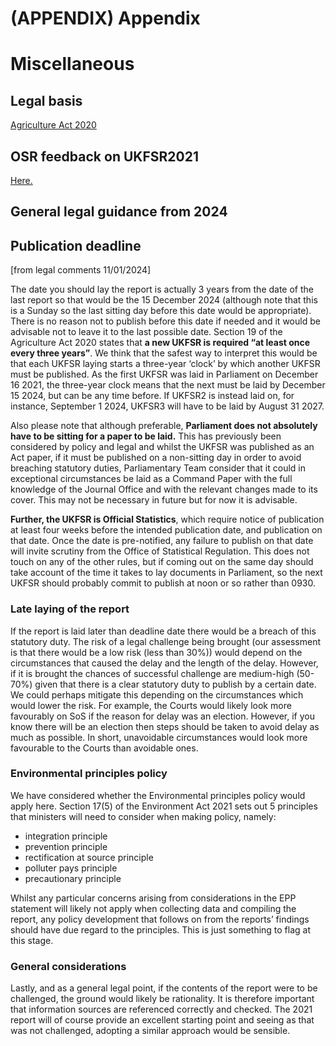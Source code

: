 # (APPENDIX) Appendix {-}

# Miscellaneous

## Legal basis

[Agriculture Act 2020](https://www.legislation.gov.uk/ukpga/2020/21/part/2/chapter/1/enacted)

## OSR feedback on UKFSR2021

[Here.](https://osr.statisticsauthority.gov.uk/correspondence/mark-pont-to-ian-lonsdale-united-kingdom-food-security-report/)

## General legal guidance from 2024

## Publication deadline

[from legal comments 11/01/2024]

The date you should lay the report is actually 3 years from the date of the last
report so that would be the 15 December 2024 (although note that this is a
Sunday so the last sitting day before this date would be appropriate). There is
no reason not to publish before this date if needed and it would be advisable
not to leave it to the last possible date. Section 19 of the Agriculture Act
2020 states that **a new UKFSR is required “at least once every three years”**. We
think that the safest way to interpret this would be that each UKFSR laying
starts a three-year ‘clock’ by which another UKFSR must be published. As the
first UKFSR was laid in Parliament on December 16 2021, the three-year clock
means that the next must be laid by December 15 2024, but can be any time
before. If UKFSR2 is instead laid on, for instance, September 1 2024, UKFSR3
will have to be laid by August 31 2027. 

Also please note that although preferable, **Parliament does not absolutely have
to be sitting for a paper to be laid.** This has previously been considered by
policy and legal and whilst the UKFSR was published as an Act paper, if it must
be published on a non-sitting day in order to avoid breaching statutory duties,
Parliamentary Team consider that it could in exceptional circumstances be laid
as a Command Paper with the full knowledge of the Journal Office and with the
relevant changes made to its cover. This may not be necessary in future but for
now it is advisable.

**Further, the UKFSR is Official Statistics**, which require notice of publication
at least four weeks before the intended publication date, and publication on
that date. Once the date is pre-notified, any failure to publish on that date
will invite scrutiny from the Office of Statistical Regulation. This does not
touch on any of the other rules, but if coming out on the same day should take
account of the time it takes to lay documents in Parliament, so the next UKFSR
should probably commit to publish at noon or so rather than 0930.



### Late laying of the report

If the report is laid later than deadline date there would be a breach of this
statutory duty. The risk of a legal challenge being brought (our assessment is
that there would be a low risk (less than 30%)) would depend on the
circumstances that caused the delay and the length of the delay. However, if it
is brought the chances of successful challenge are medium-high (50-70%) given
that there is a clear statutory duty to publish by a certain date. We could
perhaps mitigate this depending on the circumstances which would lower the risk.
For example, the Courts would likely look more favourably on SoS if the reason
for delay was an election. However, if you know there will be an election then
steps should be taken to avoid delay as much as possible. In short, unavoidable
circumstances would look more favourable to the Courts than avoidable ones.


### Environmental principles policy 
We have considered whether the Environmental principles policy would apply here. Section 17(5) of the Environment Act 2021 sets out 5 principles that ministers will need to consider when making policy, namely:

 - integration principle
 - prevention principle
 - rectification at source principle
 - polluter pays principle
 - precautionary principle

Whilst any particular concerns arising from considerations in the EPP statement will likely not apply when collecting data and compiling the report, any policy development that follows on from the reports’ findings should have due regard to the principles. This is just something to flag at this stage.

### General considerations
Lastly, and as a general legal point, if the contents of the report were to be challenged, the ground would likely be rationality. It is therefore important that information sources are referenced correctly and checked. The 2021 report will of course provide an excellent starting point and seeing as that was not challenged, adopting a similar approach would be sensible.

